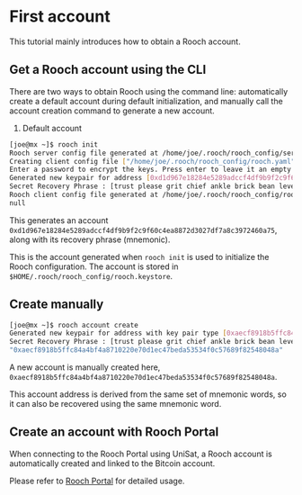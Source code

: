 # First account

This tutorial mainly introduces how to obtain a Rooch account.

## Get a Rooch account using the CLI

There are two ways to obtain Rooch using the command line: automatically create a default account during default initialization, and manually call the account creation command to generate a new account.

1. Default account

```bash
[joe@mx ~]$ rooch init
Rooch server config file generated at /home/joe/.rooch/rooch_config/server.yaml
Creating client config file ["/home/joe/.rooch/rooch_config/rooch.yaml"] with rooch native validator.
Enter a password to encrypt the keys. Press enter to leave it an empty password:
Generated new keypair for address [0xd1d967e18284e5289adccf4df9b9f2c9f60c4ea8872d3027df7a8c3972460a75]
Secret Recovery Phrase : [trust please grit chief ankle brick bean level infant embark chronic zebra]
Rooch client config file generated at /home/joe/.rooch/rooch_config/rooch.yaml
null
```

This generates an account `0xd1d967e18284e5289adccf4df9b9f2c9f60c4ea8872d3027df7a8c3972460a75`, along with its recovery phrase (mnemonic).

This is the account generated when `rooch init` is used to initialize the Rooch configuration. The account is stored in `$HOME/.rooch/rooch_config/rooch.keystore`.

## Create manually

```bash
[joe@mx ~]$ rooch account create
Generated new keypair for address with key pair type [0xaecf8918b5ffc84a4bf4a8710220e70d1ec47beda53534f0c57689f82548048a]
Secret Recovery Phrase : [trust please grit chief ankle brick bean level infant embark chronic zebra]
"0xaecf8918b5ffc84a4bf4a8710220e70d1ec47beda53534f0c57689f82548048a"
```

A new account is manually created here, `0xaecf8918b5ffc84a4bf4a8710220e70d1ec47beda53534f0c57689f82548048a`.

This account address is derived from the same set of mnemonic words, so it can also be recovered using the same mnemonic word.

## Create an account with Rooch Portal

When connecting to the Rooch Portal using UniSat, a Rooch account is automatically created and linked to the Bitcoin account.

Please refer to [Rooch Portal](../../learn/miscellaneous/portal) for detailed usage.
